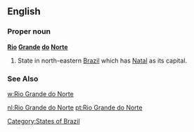 ==English==

===Proper noun===
'''[[Rio]] [[Grande]] [[do]] [[Norte]]'''

#State in north-eastern [[Brazil]] which has [[Natal]] as its capital.
===See Also===
[[w:Rio Grande do Norte]]
[[Category:States of Brazil]]

[[nl:Rio Grande do Norte]]
[[pt:Rio Grande do Norte]]